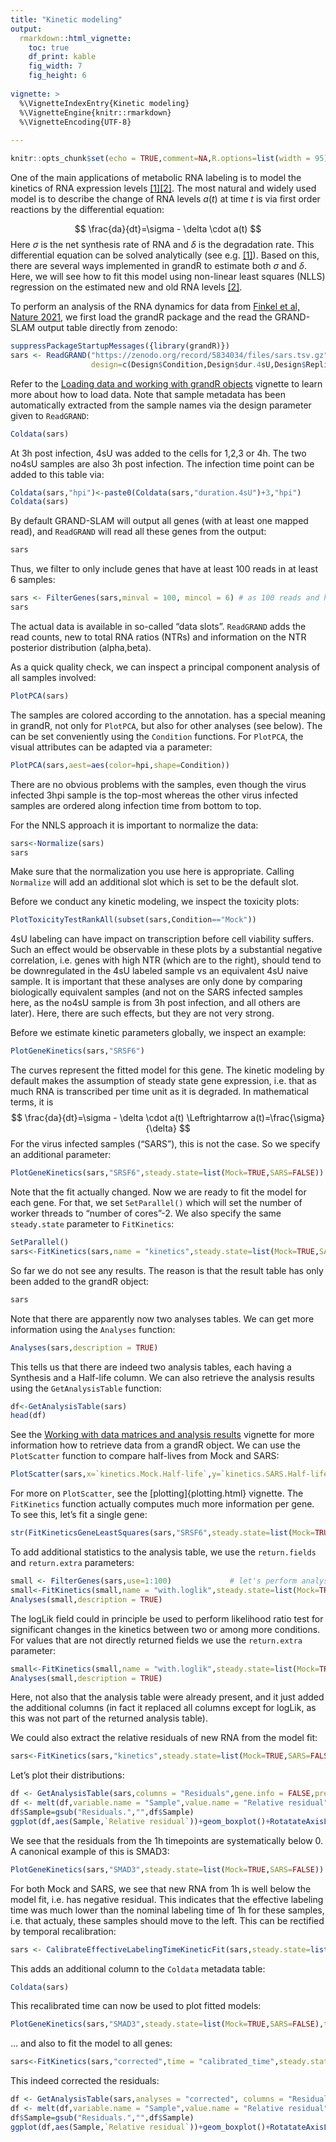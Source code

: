 ```yaml
---
title: "Kinetic modeling"
output: 
  rmarkdown::html_vignette:
    toc: true
    df_print: kable
    fig_width: 7
    fig_height: 6
      
vignette: >
  %\VignetteIndexEntry{Kinetic modeling}
  %\VignetteEngine{knitr::rmarkdown}
  %\VignetteEncoding{UTF-8}
  
---
```

```r
knitr::opts_chunk$set(echo = TRUE,comment=NA,R.options=list(width = 95))
```

One of the main applications of metabolic RNA labeling is to model the kinetics of RNA expression levels [[1]](https://doi.org/10.1093/bioinformatics/bty256)[[2]](https://doi.org/10.1016/j.molcel.2021.06.016). The most natural and widely used model is to describe the change of RNA levels $a(t)$ at time $t$ is via first order reactions by the differential equation:

$$
\frac{da}{dt}=\sigma - \delta \cdot a(t)
$$
Here $\sigma$ is the net synthesis rate of RNA and $\delta$ is the degradation rate. This differential equation can be solved analytically (see e.g. [[1]](https://doi.org/10.1093/bioinformatics/bty256)). Based on this, there are several ways implemented in grandR to estimate both $\sigma$ and $\delta$. Here, we will see how to fit this model using non-linear least squares (NLLS) regression on the estimated new and old RNA levels [[2]](https://doi.org/10.1016/j.molcel.2021.06.016).

To perform an analysis of the RNA dynamics for data from [Finkel et al, Nature 2021](https://www.nature.com/articles/s41586-021-03610-3), we first load the grandR package and the read the GRAND-SLAM output table directly from zenodo:

```r
suppressPackageStartupMessages({library(grandR)})
sars <- ReadGRAND("https://zenodo.org/record/5834034/files/sars.tsv.gz",
                  design=c(Design$Condition,Design$dur.4sU,Design$Replicate))
```
Refer to the [Loading data and working with grandR objects](loading-data.html) vignette to learn more about how to load data.
Note that sample metadata has been automatically extracted from the sample names via the design parameter given to `ReadGRAND`:

```r
Coldata(sars)
```

At 3h post infection, 4sU was added to the cells for 1,2,3 or 4h. The two no4sU samples are also 3h post infection. The infection time point can be added to this table via:

```r
Coldata(sars,"hpi")<-paste0(Coldata(sars,"duration.4sU")+3,"hpi")
Coldata(sars)
```

By default GRAND-SLAM will output all genes (with at least one mapped read), and `ReadGRAND` will read all these genes from the output:

```r
sars
```
Thus, we filter to only include genes that have at least 100 reads in at least 6 samples:
```r
sars <- FilterGenes(sars,minval = 100, mincol = 6) # as 100 reads and half of the sample is the default, this is identical to sars <- FilterGenes(sars)
sars
```
The actual data is available in so-called "data slots". `ReadGRAND` adds the read counts, new to total RNA ratios (NTRs) and information on the NTR posterior distribution (alpha,beta).

As a quick quality check, we can inspect a principal component analysis of all samples involved:
```r
PlotPCA(sars)
```
The samples are colored according to the \emph{Condition} annotation. \emph{Condition} has a special meaning in grandR, not only for `PlotPCA`, but also for other analyses (see below). The \emph{Condition} can be set conveniently using the `Condition` functions. For `PlotPCA`, the visual attributes can be adapted via a parameter:
```r
PlotPCA(sars,aest=aes(color=hpi,shape=Condition))
```
There are no obvious problems with the samples, even though the virus infected 3hpi sample is the top-most whereas the other virus infected samples are ordered along infection time from bottom to top.

For the NNLS approach it is important to normalize the data:
```r
sars<-Normalize(sars)
sars
```
Make sure that the normalization you use here is appropriate. Calling `Normalize` will add an additional slot which is set to be the default slot.

Before we conduct any kinetic modeling, we inspect the toxicity plots:
```r
PlotToxicityTestRankAll(subset(sars,Condition=="Mock"))
```
4sU labeling can have impact on transcription before cell viability suffers. Such an effect would be observable in these plots by a substantial negative correlation, i.e. genes with high NTR (which are to the right), should tend to be downregulated in the 4sU labeled sample vs an equivalent 4sU naive sample. It is important that these analyses are only done by comparing biologically equivalent samples (and not on the SARS infected samples here, as the no4sU sample is from 3h post infection, and all others are later). Here, there are such effects, but they are not very strong.

Before we estimate kinetic parameters globally, we inspect an example:
```r
PlotGeneKinetics(sars,"SRSF6")
```

The curves represent the fitted model for this gene. The kinetic modeling by default makes the assumption of steady state gene expression, i.e. that as much RNA is transcribed per time unit as it is degraded. In mathematical terms, it is 
$$
 \frac{da}{dt}=\sigma - \delta \cdot a(t) \Leftrightarrow a(t)=\frac{\sigma}{\delta}
$$
For the virus infected samples ("SARS"), this is not the case. So we specify an additional parameter:
```r
PlotGeneKinetics(sars,"SRSF6",steady.state=list(Mock=TRUE,SARS=FALSE))
```
Note that the fit actually changed. Now we are ready to fit the model for each gene. For that, we set `SetParallel()` which will set the number of worker threads to "number of cores"-2. We also specify the same `steady.state` parameter to `FitKinetics`:

```r
SetParallel()
sars<-FitKinetics(sars,name = "kinetics",steady.state=list(Mock=TRUE,SARS=FALSE))
```

So far we do not see any results. The reason is that the result table has only been added to the grandR object:
```r
sars
```
Note that there are apparently now two analyses tables. We can get more information using the `Analyses` function:

```r
Analyses(sars,description = TRUE)
```
This tells us that there are indeed two analysis tables, each having a Synthesis and a Half-life column. We can also retrieve the analysis results using the `GetAnalysisTable` function:
```r
df<-GetAnalysisTable(sars)
head(df)
```
See the [Working with data matrices and analysis results](data-matrices-and-analysis-results.html) vignette for more information how to retrieve data from a grandR object. We can use the `PlotScatter` function to compare half-lives from Mock and SARS:

```r
PlotScatter(sars,x=`kinetics.Mock.Half-life`,y=`kinetics.SARS.Half-life`,log=TRUE)+geom_abline()
```
For more on `PlotScatter`, see the [plotting]{plotting.html} vignette. The `FitKinetics` function actually computes much more information per gene. To see this, let's fit a single gene:
```r
str(FitKineticsGeneLeastSquares(sars,"SRSF6",steady.state=list(Mock=TRUE,SARS=FALSE)))
```
To add additional statistics to the analysis table, we use the `return.fields` and `return.extra` parameters:
```r
small <- FilterGenes(sars,use=1:100)             # let's perform analyses on fewer genes, it's faster
small<-FitKinetics(small,name = "with.loglik",steady.state=list(Mock=TRUE,SARS=FALSE),return.fields=c("Synthesis","Half-life","logLik"))
Analyses(small,description = TRUE)
```
The logLik field could in principle be used to perform likelihood ratio test for significant changes in the kinetics between two or among more conditions. For values that are not 
directly returned fields we use the `return.extra` parameter:

```r
small<-FitKinetics(small,name = "with.loglik",steady.state=list(Mock=TRUE,SARS=FALSE),return.extra=function(d) c(lower=d$conf.lower["Half-life"],upper=d$conf.upper["Half-life"]))
Analyses(small,description = TRUE)
```
Here, not also that the analysis table were already present, and it just added the additional columns (in fact it replaced all columns except for logLik, as this was not part of the returned analysis table).

We could also extract the relative residuals of new RNA from the model fit:
```r
sars<-FitKinetics(sars,"kinetics",steady.state=list(Mock=TRUE,SARS=FALSE),return.extra = function(s) setNames(s$residuals$Relative,paste0("Residuals.",s$residuals$Name))[s$residuals$Type=="new"])
```
Let's plot their distributions:
```r
df <- GetAnalysisTable(sars,columns = "Residuals",gene.info = FALSE,prefix.by.analysis = FALSE)
df <- melt(df,variable.name = "Sample",value.name = "Relative residual",id.vars = c())
df$Sample=gsub("Residuals.","",df$Sample)
ggplot(df,aes(Sample,`Relative residual`))+geom_boxplot()+RotatateAxisLabels()+geom_hline(yintercept = 0)+coord_cartesian(ylim=c(-1,1))
```
We see that the residuals from the 1h timepoints are systematically below 0. A canonical example of this is SMAD3:
```r
PlotGeneKinetics(sars,"SMAD3",steady.state=list(Mock=TRUE,SARS=FALSE))
```
For both Mock and SARS, we see that new RNA from 1h is well below the model fit, i.e. has negative residual. This indicates that the effective labeling time was much lower than the nominal labeling time of 1h for these samples, i.e. that actualy, these samples should move to the left. This can be rectified by temporal recalibration:

```r
sars <- CalibrateEffectiveLabelingTimeKineticFit(sars,steady.state=list(Mock=TRUE,SARS=FALSE))
```
This adds an additional column to the `Coldata` metadata table:
```r
Coldata(sars)
```

This recalibrated time can now be used to plot fitted models:
```r
PlotGeneKinetics(sars,"SMAD3",steady.state=list(Mock=TRUE,SARS=FALSE),time = "calibrated_time",exact.tics = FALSE)
```
... and also to fit the model to all genes:
```r
sars<-FitKinetics(sars,"corrected",time = "calibrated_time",steady.state=list(Mock=TRUE,SARS=FALSE),return.extra = function(s) setNames(s$residuals$Relative,paste0("Residuals.",s$residuals$Name))[s$residuals$Type=="new"])
```

This indeed corrected the residuals:
```r
df <- GetAnalysisTable(sars,analyses = "corrected", columns = "Residuals",gene.info = FALSE,prefix.by.analysis = FALSE)
df <- melt(df,variable.name = "Sample",value.name = "Relative residual",id.vars = c())
df$Sample=gsub("Residuals.","",df$Sample)
ggplot(df,aes(Sample,`Relative residual`))+geom_boxplot()+RotatateAxisLabels()+geom_hline(yintercept = 0)+coord_cartesian(ylim=c(-1,1))
```
